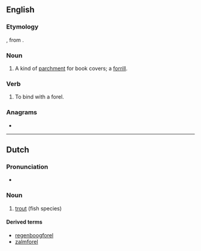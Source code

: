 {{also|førel}}
==English==

===Etymology===
{{etyl|enm|en}} {{m|enm|forel||case, sheath}}, from {{etyl|fro|en}}.

===Noun===
{{en-noun}}

# A kind of [[parchment]] for book covers; a [[forrill]].

===Verb===
{{en-verb|forell}}

# To bind with a forel.
#: {{rfquotek|Fuller}}

{{Webster 1913}}

===Anagrams===
* {{anagrams|en|Rolfe|lofer}}

----

==Dutch==
{{wikipedia|lang=nl}}

===Pronunciation===
* {{audio|nl-forel.ogg|forel|lang=nl}}

===Noun===
{{nl-noun|m|-en|forelletje}}

# [[trout]] (fish species)

====Derived terms====
* [[regenboogforel]]
* [[zalmforel]]